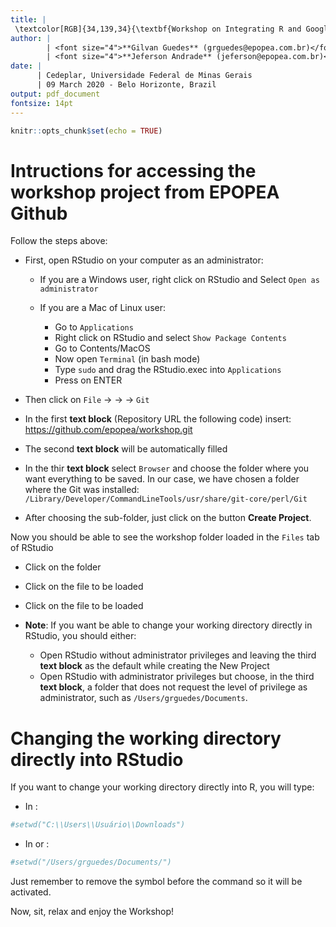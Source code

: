 ```yaml
---
title: |
 \textcolor[RGB]{34,139,34}{\textbf{Workshop on Integrating R and Google Forms}}
author: |
        | <font size="4">**Gilvan Guedes** (grguedes@epopea.com.br)</font>
        | <font size="4">**Jeferson Andrade** (jeferson@epopea.com.br)</font>
date: |
      | Cedeplar, Universidade Federal de Minas Gerais
      | 09 March 2020 - Belo Horizonte, Brazil
output: pdf_document
fontsize: 14pt
---
```


```r
knitr::opts_chunk$set(echo = TRUE)
```

# Intructions for accessing the workshop project from EPOPEA Github

Follow the steps above:

* First, open RStudio on your computer as an administrator:

  + If you are a Windows user, right click on RStudio and Select ``Open as administrator``
  + If you are a Mac of Linux user:
  
    + Go to <tt>`Applications`</tt>
    + Right click on RStudio and select <tt>`Show Package Contents`</tt>
    + Go to Contents/MacOS
    + Now open <tt>`Terminal`</tt> (in bash mode)
    + Type <tt>`sudo`</tt> and drag the RStudio.exec into <tt>`Applications`</tt>
    + Press on ENTER
    
* Then click on <tt>`File`</tt> $\rightarrow$ \texttt{New Project...} $\rightarrow$ \texttt{Version Control} $\rightarrow$ <tt>`Git`</tt>
* In the first **text block** (Repository URL the following code) insert: <https://github.com/epopea/workshop.git>
* The second **text block** will be automatically filled
* In the thir **text block** select ``Browser`` and choose the folder where you want everything to be saved. In our case, we have chosen a folder where the Git was installed: <tt>`/Library/Developer/CommandLineTools/usr/share/git-core/perl/Git`</tt>
* After choosing the sub-folder, just click on the button **Create Project**.

Now you should be able to see the workshop folder loaded in the <tt>`Files`</tt> tab of RStudio

* Click on the \texttt{R and Google Forms} folder
* Click on the \texttt{Integrando Google Sheets com R.R} file to be loaded
* Click on the \texttt{Organizando o Banco de Dados.R} file to be loaded
* **Note**: If you want be able to change your working directory directly in RStudio, you should either:

  + Open RStudio without administrator privileges and leaving the third **text block** as the default while creating the New Project
  + Open RStudio with administrator privileges but choose, in the third **text block**, a folder that does not request the level of privilege as administrator, such as <tt>`/Users/grguedes/Documents`</tt>.
  
# Changing the working directory directly into RStudio

If you want to change your working directory directly into R, you will type:

* In \texttt{Windows}:

```r
#setwd("C:\\Users\\Usuário\\Downloads")
```

* In \texttt{Linux} or \texttt{MacOS}:

```r
#setwd("/Users/grguedes/Documents/")
```

Just remember to remove the \texttt{$\#$} symbol before the command so it will be activated.

Now, sit, relax and enjoy the Workshop!